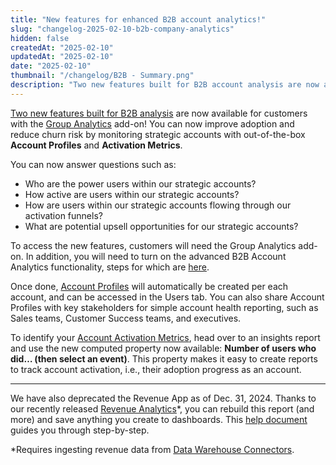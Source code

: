 ```yaml
---
title: "New features for enhanced B2B account analytics!"
slug: "changelog-2025-02-10-b2b-company-analytics"
hidden: false
createdAt: "2025-02-10"
updatedAt: "2025-02-10"
date: "2025-02-10"
thumbnail: "/changelog/B2B - Summary.png"
description: "Two new features built for B2B account analysis are now available for customers with the Group Analytics add-on! You can now improve adoption and reduce churn risk by monitoring strategic accounts with out-of-the-box Account Profiles and activation metrics."
---
```


<ChangelogPostHeader
  date="2025-02-10"
  image="/changelog/B2B - Summary.png"
  title="New features for enhanced B2B account analytics!"
/>

[Two new features built for B2B analysis](https://docs.mixpanel.com/docs/data-structure/group-analytics#how-is-b2b-company-analytics-different-than-group-analytics) are now available for customers with the [Group Analytics](https://docs.mixpanel.com/docs/data-structure/group-analytics) add-on! You can now improve adoption and reduce churn risk by monitoring strategic accounts with out-of-the-box **Account Profiles** and **Activation Metrics**.

You can now answer questions such as:
- Who are the power users within our strategic accounts?
- How active are users within our strategic accounts?
- How are users within our strategic accounts flowing through our activation funnels?
- What are potential upsell opportunities for our strategic accounts?

To access the new features, customers will need the Group Analytics add-on. In addition, you will need to turn on the advanced B2B Account Analytics functionality, steps for which are [here](https://docs.mixpanel.com/docs/data-structure/group-analytics#setup-b2b-company-key).

Once done, [Account Profiles](https://docs.mixpanel.com/docs/features/advanced#company-profiles) will automatically be created per each account, and can be accessed in the Users tab. You can also share Account Profiles with key stakeholders for simple account health reporting, such as Sales teams, Customer Success teams, and executives.

To identify your [Account Activation Metrics](https://docs.mixpanel.com/docs/features/advanced#activation-metrics), head over to an insights report and use the new computed property now available: **Number of users who did… (then select an event)**. This property makes it easy to create reports to track account activation, i.e., their adoption progress as an account.

---

We have also deprecated the Revenue App as of Dec. 31, 2024. Thanks to our recently released [Revenue Analytics](https://docs.mixpanel.com/changelogs/2024-10-08-revenue-analytics)*, you can rebuild this report (and more) and save anything you create to dashboards. This [help document](https://docs.mixpanel.com/guides/launch/revenue-analytics#metrics-definitions) guides you through step-by-step.

*Requires ingesting revenue data from [Data Warehouse Connectors](https://docs.mixpanel.com/docs/tracking-methods/warehouse-connectors).
